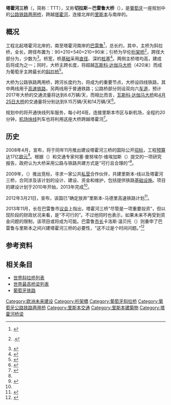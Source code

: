 {{noteTA
|G1=地名
|1=zh-hans:斜拉桥; zh-hk:斜拉橋; zh-tw:斜張橋;
|2=zh-hans:塔霍河; zh-hk:塔霍河; zh-tw:太加斯河;
|3=zh-hans:瓦斯科·达伽马; zh-hk:華士古達伽馬; zh-tw:瓦斯科·達伽馬;
}}
{{Infobox bridge
|image            = Map of the Terceira Travessia do Tejo.png
|image_size    = 
|caption          = 
|bridge_name = 塔霍河三桥
|native_name  = Terceira Travessia do Tejo
|native_name_lang= pt
|official_name = 
|other_name   = 切拉斯－巴雷鲁大桥
|locale             = {{POR}}[[里斯本|里斯本]]－[[巴雷鲁|巴雷鲁]]
|carries            = 四线[[高速铁路|高速铁路]]、六车道[[公路|公路]]
|crosses           = [[塔霍河|塔霍河]]
|maint             = 
|designer        = 
|material         = 
|design            = [[斜拉桥|斜拉桥]]
|mainspan       = {{convert|540|m|0}}
|length            = {{convert|7.2|km|0}}
|width             = {{convert|32|m|0}}
|height            = {{convert|198|m|0}}
|below             = 
|coordinates    = {{Coord|38|41|N|9|5|W|type:landmark_region:PT|display=inline,title}}
|builder           = 
|fabricator       =
|begin             = 已搁置
|complete       = 
|open              = 
|cost                = 
|traffic             = 
|preceded       = [[瓦斯科·达伽马大桥|瓦斯科·达伽马大桥]]
|followed        = [[4月25日大桥|4月25日大桥]]
|extra             = 
}}
{{Routemap
|title=塔霍河三桥铁道线路图|
STRq\STR+r\\~~{{link-pt|辛图拉线|Linha de Cintura}}，往{{link-pt|因特坎普火车站|Estação Ferroviária de Entrecampos|因特坎普站}}、{{link-pt|阿尔坎塔拉-特拉火车站|Estação Ferroviária de Alcântara-Terra|阿尔坎塔拉-特拉站}}
\BHF\\~~里斯本-切拉斯
\xABZgl\STRq\~~辛图拉线，往{{link-pt|银手臂火车站|Estação Ferroviária de Braço de Prata|银手臂站}}
\exTUNNEL1\\~~
STRq\xKRZo\STRq\~~上跨{{link-pt|北线 (葡萄牙)|Linha do Norte (Portugal)|北线}}
\exSTR\exSTR+l\exSTRq~~[[标准轨|1435毫米轨道]]，往[[里斯本东站|里斯本东站]]及{{link-de|里斯本-波尔图高速铁路|Schnellfahrstrecke Lissabon–Porto}}
\exABZg+l\exKRZo\exSTRq~~[[宽轨#1668mm轨距|1668毫米轨道]]，往里斯本东站
WASSERq\exhKRZWae(Rr)\exhKRZWae(Ll)\WASSERq~~'''塔霍河三桥'''
exSTRq\exKRZo\exABZgr\~~1435毫米轨道，往{{link-pt|巴雷鲁火车站|Estação Ferroviária do Barreiro|巴雷鲁站}}
xABZq+r\exABZgr\exSTR\~~{{link-pt|阿连特茹线|Linha do Alentejo}}（1668毫米轨道），往巴雷鲁站
STRl\exTHSTo\xKRZo\STR+r~~{{link-pt|拉夫拉迪乌|Lavradio}}
\exSTRl\exKRZo\xABZql~~阿连特茹线（1668毫米轨道），往{{link-pt|新皮尼亚尔|Pinhal Novo}}
\\exSTR\~~{{link-pt|里斯本-马德里高速铁路|Linha de Alta Velocidade Lisboa-Madrid}}/里斯本-[[法鲁|法鲁]]高速铁路
}}

'''塔霍河三桥'''（{{lang-pt|Terceira Travessia do Tejo}}，简称：TTT），又称'''切拉斯－巴雷鲁大桥'''（{{lang|en|Chelas-Barreiro Bridge}}），是[[葡萄牙|葡萄牙]]一座规划中的[[公路铁路两用桥|公路铁路两用桥]]，跨越[[塔霍河|塔霍河]]，连接北岸的[[里斯本|里斯本]]与南岸的{{le|塞图巴尔半岛|Península de Setúbal}}。

==概况==
工程北起塔霍河北岸的{{link-pt|切拉斯|Chelas}}，南至塔霍河南岸的[[巴雷鲁|巴雷鲁]]<ref>{{cite web|url=http://www.tvi24.iol.pt/artigo_old.html?id=935305|title=Oficial: nova ponte é em Chelas-Barreiro|author=Patrícia Pires|date=2008-04-03|publisher=TVI24|language=pt|access-date=2015-07-14|archive-url=https://web.archive.org/web/20180113093124/http://www.tvi24.iol.pt/artigo_old.html?id=935305|archive-date=2018-01-13|dead-url=yes}}</ref>，总长约{{convert|15|km|0}}，其中，主桥为斜拉桥，全长{{convert|1140|m|0}}，跨径布置为：90+210+540+210+90米；引桥为华伦[[桁架桥|桁架桥]]<ref>{{Structurae|id=20043316|title=Chelas-Barreiro Bridge}} {{en}}.</ref>，跨径大部分为{{convert|90|-|120|m|0}}，少数为{{convert|160|m|0}}<ref name="bridgeweb">{{cite web|url=http://www.bridgeweb.com/MemberPages/article.aspx?&id=1807&typeid=1|title=Portugal invites tenders for third Tagus crossing|date=2009-04-03|publisher=Bridge Design & Engineering|language=en}}{{Dead link|date=2019年5月 |bot=InternetArchiveBot |fix-attempted=yes }}</ref>。桥宽{{convert|32|m|0}}，桥[[基础|基础]]采用[[直径|直径]]{{convert|2.5|m|ft|1}}、深{{convert|70|m|0}}的[[桩基|桩基]]<ref>{{cite web|url=http://www.lcwconsult.com/en/portfolio/terceira-travessia-do-tejo-em-lisboa/gallery/pontes-e-viadutos/|title=Tagus Third Crossing in Lisboa|publisher=LCW Consult, SA|language=en|access-date=2015-07-14|archive-date=2020-08-15|archive-url=https://web.archive.org/web/20200815022209/http://www.lcwconsult.com/en/portfolio/terceira-travessia-do-tejo-em-lisboa/gallery/pontes-e-viadutos/|dead-url=no}}</ref>。两侧主桥塔均高{{convert|198|m|0}}，建成后将成为{{le|葡萄牙最高建筑物|List of tallest structures in Portugal}}之一；同时，大桥主跨长度{{convert|540|m|0}}，将超越[[瓦斯科·达伽马大桥|瓦斯科·达伽马大桥]]（420米）而成为葡萄牙主跨最长的[[斜拉桥|斜拉桥]]<ref>{{cite web|url=http://expresso.sapo.pt/actualidade/ponte-chelas-barreiro-tera-recorde-mundial=f279008|title=Ponte Chelas-Barreiro terá recorde mundial|author=Alexandra Simões de Abreu|date=2008-03-29|publisher=Expresso|language=pt|access-date=2015-07-14|archive-date=2018-01-13|archive-url=https://web.archive.org/web/20180113035438/http://expresso.sapo.pt/actualidade/ponte-chelas-barreiro-tera-recorde-mundial=f279008|dead-url=no}}</ref>。

大桥为公路铁路两用桥，跨河长度约为{{convert|7.2|km|0}}，将成为{{link-pt|里斯本-马德里高速铁路|Linha de Alta Velocidade Lisboa-Madrid}}的重要节点，大桥设四线铁路，其中两线用于[[高速铁路|高速铁路]]，另两线用于普通铁路；公路桥部分则设双向六[[车道|车道]]，预计2017年大桥的交通流量将达到6.6万辆/天，而相比而言，[[瓦斯科·达伽马大桥|瓦斯科·达伽马大桥]]和[[4月25日大桥|4月25日大桥]]的交通量将分别达到9.15万辆/天和14万辆/天<ref name="macauhub">{{cite web|url=http://www.macauhub.com.mo/en/2008/04/07/4832/|title=Portugal: Government announces construction of third bridge over Tagus river in Lisbon|date=2008-04-07|publisher=macauhub|language=en|access-date=2015-07-14|archive-date=2016-03-07|archive-url=https://web.archive.org/web/20160307212421/http://www.macauhub.com.mo/en/2008/04/07/4832/|dead-url=no}}</ref>。

规划中的{{le|里斯本新机场|New Lisbon Airport}}将开通快线列车服务，每小时4班，连接里斯本市区与新机场，全程约20分钟，[[机场快线|机场快线]]列车也将利用这座大桥跨越塔霍河<ref>{{cite web|url=http://www.lisbon-airport.com/new-lisbon-airport.html|title=The New Lisbon Airport|publisher=Lisbon International Airport|language=en|access-date=2015-07-14|archive-date=2020-02-03|archive-url=https://web.archive.org/web/20200203104814/http://www.lisbon-airport.com/new-lisbon-airport.html|dead-url=no}}</ref>。

==历史==
2008年4月，{{le|葡萄牙政府|Government of Portugal}}宣布，将于同年11月推出建设塔霍河三桥的国际公开[[招标|招标]]，工程[[预算|预算]]达17亿[[欧元|欧元]]<ref name="macauhub" />。根据{{link-pt|葡萄牙工业联合会|Confederação da Indústria Portuguesa}}（''{{lang|pt|CIP}}''）和交通专家何塞·曼努埃尔·维埃加斯（''{{lang|pt|José Manuel Viegas}}''）提交的一项研究报告，政府认为大桥采用公路与铁路共建方式是“可行且合理的”<ref>{{cite web|url=http://www.theportugalnews.com/news/third-tagus-crossing-confirmed/24084|title=Third Tagus crossing confirmed|date=2008-04-12|publisher=The Portugal News|language=en|access-date=2015-07-14|archive-date=2019-08-12|archive-url=https://web.archive.org/web/20190812030536/http://www.theportugalnews.com/news/third-tagus-crossing-confirmed/24084|dead-url=yes}}</ref>。

2009年，{{link-pt|葡萄牙高速铁路网|Rede Ferroviária de Alta Velocidade}}（''{{lang|pt|RAVE}}''）推出竞标，寻求一家公共[[私营|私营]]合作伙伴，共建里斯本-{{link-pt|波塞朗|Poceirão}}线以及塔霍河三桥，合同涉及该计划的设计、建设、资金和维护，包括提供铁路[[基础设施|基础设施]]。项目的建设计划于2010年开始，2013年完成<ref name="bridgeweb" />。

2012年3月21日，{{link-pt|葡萄牙经济与就业部|Ministério da Economia e do Emprego}}宣布，该国已“确定放弃”里斯本-马德里高速铁路计划<ref>{{cite web|url=http://www.railwaygazette.com/news/single-view/view/high-speed-programme-axed.html|title=High speed programme axed|date=2012-03-23|publisher=Railway Gazette|language=en|access-date=2015-07-14|archive-date=2019-11-29|archive-url=https://web.archive.org/web/20191129135958/https://www.railwaygazette.com/news/single-view/view/high-speed-programme-axed.html|dead-url=no}}</ref>。

2013年11月，{{link-pt|葡萄牙公共设施、交通及通讯部|Ministério das Obras Públicas, Transportes e Comunicações}}长{{link-pt|塞尔吉奥·席尔瓦·蒙泰罗|Sérgio Silva Monteiro}}在巴雷鲁市[[议会|议会]]上指出，塔霍河三桥“尽管是一项重要投资”，但以现阶段的财政状况来看，是“不可行的”。不过他同时也表示，如果未来不再受到资金问题的限制，该项目或将成为可能。巴雷鲁[[市长|市长]]卡洛斯·温贝托（''{{lang|pt|Carlos Humberto}}''）则重申了巴雷鲁与里斯本之间兴建塔霍河三桥的必要性，“这不过是个时间问题。”<ref>{{cite web|url=http://portugalresident.com/third-tagus-bridge-%E2%80%9Cnot-viable%E2%80%9D|title=Third Tagus bridge “not viable”|date=2013-11-12|publisher=Portugal Resident|language=en|access-date=2015-07-14|archive-url=https://web.archive.org/web/20171014225550/http://portugalresident.com/third-tagus-bridge-%E2%80%9Cnot-viable%E2%80%9D|archive-date=2017-10-14|dead-url=yes}}</ref>

==参考资料==
{{reflist}}

==相关条目==
*[[世界斜拉桥列表|世界斜拉桥列表]]
*[[世界最高桥梁列表|世界最高桥梁列表]]
*[[葡萄牙铁路|葡萄牙铁路]]

[[Category:欧洲未来建设|Category:欧洲未来建设]]
[[Category:桁架橋|Category:桁架橋]]
[[Category:葡萄牙斜拉桥|Category:葡萄牙斜拉桥]]
[[Category:葡萄牙公路铁路两用桥|Category:葡萄牙公路铁路两用桥]]
[[Category:里斯本交通|Category:里斯本交通]]
[[Category:里斯本建築物|Category:里斯本建築物]]
[[Category:塔霍河桥梁|Category:塔霍河桥梁]]